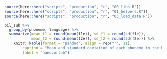 \chapter{Appendix\label{apndxA}}

```r
source(here::here("scripts", "production", "r", "00_libs.R"))
source(here::here("scripts", "production", "r", "01_helpers.R"))
source(here::here("scripts", "production", "r", "03_load_data.R"))

```


```r
bil_sub %>% 
  group_by(phoneme, language) %>% 
  summarize(mean_f1 = round(mean(f1e)), sd_f1 = round(sd(f1e)),
            mean_f2 = round(mean(f2e)), sd_f2 = round(sd(f2e))) %>% 
    knitr::kable(format = "pandoc", align = rep("r", 11), 
        caption = "Mean and standard deviation of each phoneme in the hand-corrected subset",
        label = "handcortab")
```

